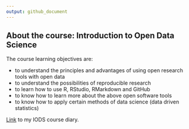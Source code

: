 ```yaml
---
output: github_document
---
```

## About the course: Introduction to Open Data Science

The course learning objectives are:  

* to understand the principles and advantages of using open research tools with open data
* to understand the possibilities of reproducible research
* to learn how to use R, RStudio, RMarkdown and GitHub
* to know how to learn more about the above open software tools
* to know how to apply certain methods of data science (data driven statistics)  

[Link](https://ittobor.github.io/IODS-project/) to my IODS course diary.